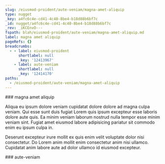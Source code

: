 ```yaml
---
slug: /eiusmod-proident/aute-veniam/magna-amet-aliquip
type: nugget
_key: a4fc6c4e-cd41-4c40-8be4-b18d88b6bf7c
_id: nugget/a4fc6c4e-cd41-4c40-8be4-b18d88b6bf7c
_rev: _iKCEnvO---
fspath: blah/eiusmod-proident/aute-veniam/magna-amet-aliquip.md
label: magna amet aliquip
pageRefs: {}
breadcrumbs:
  - - label: eiusmod-proident
      shortlabel: null
      _key: '12413967'
    - label: aute-veniam
      shortlabel: null
      _key: '12414170'
paths:
  - /eiusmod-proident/aute-veniam/magna-amet-aliquip
---
```


<NuggetArea>
<Nugget slug="/eiusmod-proident/aute-veniam/magna-amet-aliquip" type="nugget" _key="a4fc6c4e-cd41-4c40-8be4-b18d88b6bf7c" _id="nugget/a4fc6c4e-cd41-4c40-8be4-b18d88b6bf7c" _rev="_iKCEnvO---" fspath="blah/eiusmod-proident/aute-veniam/magna-amet-aliquip.md" label="magna amet aliquip" paths="/eiusmod-proident/aute-veniam/magna-amet-aliquip">
<NuggetBody>
### magna amet aliquip

Aliqua eu ipsum dolore veniam cupidatat dolore dolore ad magna culpa veniam. Qui esse sunt duis fugiat Lorem quis ipsum excepteur esse laboris dolore aute quis. Ea minim veniam laborum nostrud nulla tempor esse minim veniam sint. Fugiat amet eiusmod labore adipisicing pariatur sit commodo enim eu ipsum culpa in.

Deserunt excepteur irure mollit ex quis enim velit voluptate dolor nisi consectetur. Do Lorem anim mollit enim consectetur anim nisi ullamco. Cupidatat anim labore aute ad dolor ullamco id eiusmod excepteur.

</NuggetBody>
<Breadcrumbs>
<Crumbs>
<Crumb _key="12413967" label="eiusmod-proident" /><Crumb _key="12414170" label="aute-veniam" />
</Crumbs>
</Breadcrumbs>
</Nugget>

<NuggetsInbound>
</NuggetsInbound>
<NuggetsOutbound>
</NuggetsOutbound>
</NuggetArea>
<PassagesInbound>
<Passage direction="inbound" type="passage" _key="12414170" _id="passage/12414170" _rev="_iKCEnuy--_" label="aute-veniam" passage="aute-veniam" fspath="blah/eiusmod-proident/aute-veniam" paths="/eiusmod-proident/aute-veniam" slug="/eiusmod-proident/aute-veniam">
<NuggetBody>
### aute-veniam

</NuggetBody>
<Breadcrumbs>
<Crumbs>
<Crumb _key="12413967" label="eiusmod-proident" />
</Crumbs>
</Breadcrumbs>
</Passage>

</PassagesInbound>
<PassagesOutbound>
</PassagesOutbound>